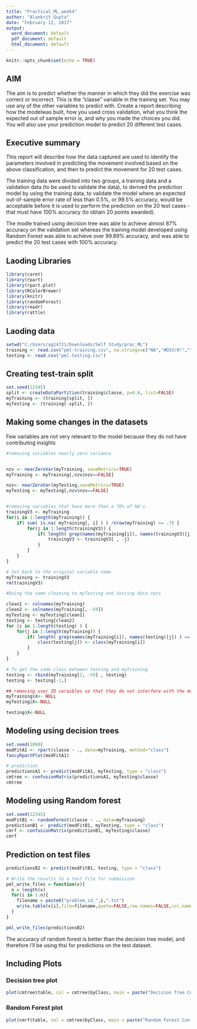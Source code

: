 ---
title: "Practical_ML_week4"
author: "Alankrit Gupta"
date: "February 12, 2017"
output:
  word_document: default
  pdf_document: default
  html_document: default
---

```{r setup, include=FALSE}
knitr::opts_chunk$set(echo = TRUE)
```

## AIM

The aim is to predict whether the manner in which they did the exercise was correct or incorrect. This is the "classe" variable in the training set. You may use any of the other variables to predict with. Create a report describing how the modelwas built, how you used cross validation, what you think the expected out of sample error is, and why you made the choices you did. You will also use your prediction model to predict 20 different test cases.



## Executive summary

This report will describe how the data captured are used to identify the parameters involved in predicting the movement involved based on the above classification, and then to predict the movement for 20 test cases.

The training data were divided into two groups, a training data and a validation data (to be used to validate the data), to derived the prediction model by using the training data, to validate the model where an expected out-of-sample error rate of less than 0.5%, or 99.5% accuracy, would be acceptable before it is used to perform the prediction on the 20 test cases - that must have 100% accuracy (to obtain 20 points awarded).

The modle trained using decision tree was able to achieve almost 87% accuracy on the validation set whereas the training model developed using Random Forest was able to achieve over 99.89% accuracy, and was able to predict the 20 test cases with 100% accuracy.



## Laoding Libraries

```{r }
library(caret)
library(rpart)
library(rpart.plot)
library(RColorBrewer)
library(knitr)
library(randomForest)
library(readr)
library(rattle)
```

## Laoding data
```{r Loading}
setwd("C:/Users/ag14721/Downloads/Self Study/prac_ML")
training <- read.csv("pml-training.csv", na.strings=c("NA","#DIV/0!",""))
testing <- read.csv("pml-testing.csv")
```

## Creating test-train split
```{r}
set.seed(12345)
split <- createDataPartition(training$classe, p=0.6, list=FALSE)
myTraining <- (training[split, ])
myTesting <- (training[-split, ])
```


## Making some changes in the datasets
Few variables are not very relevant to the model because they do not have contributing insights
```{r}
#removing variables nearly zero variance


nzv <- nearZeroVar(myTraining, saveMetrics=TRUE)
myTraining <- myTraining[,nzv$nzv==FALSE]

nzv<- nearZeroVar(myTesting,saveMetrics=TRUE)
myTesting <- myTesting[,nzv$nzv==FALSE]


#removing variables that have more than a 70% of NA's.
trainingV3 <- myTraining
for(i in 1:length(myTraining)) {
    if( sum( is.na( myTraining[, i] ) ) /nrow(myTraining) >= .7) {
        for(j in 1:length(trainingV3)) {
            if( length( grep(names(myTraining[i]), names(trainingV3)[j]) ) == 1)  {
                trainingV3 <- trainingV3[ , -j]
            }   
        } 
    }
}

# Set back to the original variable name
myTraining <- trainingV3
rm(trainingV3)

#Doing the same cleaning to myTesting and testing data sets

clean1 <- colnames(myTraining)
clean2 <- colnames(myTraining[, -59])
myTesting <- myTesting[clean1]
testing <- testing[clean2]
for (i in 1:length(testing) ) {
    for(j in 1:length(myTraining)) {
        if( length( grep(names(myTraining[i]), names(testing)[j]) ) == 1)  {
            class(testing[j]) <- class(myTraining[i])
        }      
    }      
}

# To get the same class between testing and myTraining
testing <- rbind(myTraining[2, -59] , testing)
testing <- testing[-1,]

## removing user ID varaibles so that they do not interfere with the model
myTraining$X<- NULL
myTesting$X<-NULL

testing$X<-NULL
```


## Modeling using decision trees
```{r}

set.seed(1000)
modFitA1 <- rpart(classe ~ ., data=myTraining, method="class")
fancyRpartPlot(modFitA1)

# prediction
predictionsA1 <- predict(modFitA1, myTesting, type = "class")
cmtree <- confusionMatrix(predictionsA1, myTesting$classe)
cmtree

```

## Modeling using Random forest
```{r}
set.seed(12345)
modFitB1 <- randomForest(classe ~ ., data=myTraining)
predictionB1 <- predict(modFitB1, myTesting, type = "class")
cmrf <- confusionMatrix(predictionB1, myTesting$classe)
cmrf
```


## Prediction on test files
```{r}
predictionsB2 <- predict(modFitB1, testing, type = "class")

# Write the results to a text file for submission
pml_write_files = function(x){
  n = length(x)
  for(i in 1:n){
    filename = paste0("problem_id_",i,".txt")
    write.table(x[i],file=filename,quote=FALSE,row.names=FALSE,col.names=FALSE)
  }
}

pml_write_files(predictionsB2)
```

The accuracy of random forest is better than the decision tree model, and therefore i'll be using thsi for predictions on the test dataset.

## Including Plots

### Decision tree plot
```{r echo=FALSE}

plot(cmtree$table, col = cmtree$byClass, main = paste("Decision Tree Confusion Matrix: Accuracy =", round(cmtree$overall['Accuracy'], 4)))

```
### Random Forest plot
```{r}

plot(cmrf$table, col = cmtree$byClass, main = paste("Random Forest Confusion Matrix: Accuracy =", round(cmrf$overall['Accuracy'], 4)))
```

  
